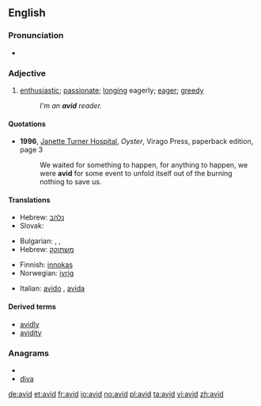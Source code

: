 ==English==

===Pronunciation===

* {{IPA|/ævɪd/|/ævəd/|lang=en}}

===Adjective===
{{en-adj}}

# [[enthusiastic]]; [[passionate]]; [[long]]ing eagerly; [[eager]]; [[greedy]]
#: ''I'm an '''avid''' reader.''

====Quotations====
* '''1996''', [[w:Janette Turner Hospital|Janette Turner Hospital]], ''Oyster'', Virago Press, paperback edition, page 3
*: We waited for something to happen, for anything to happen, we were '''avid''' for some event to unfold itself out of the burning nothing to save us.

====Translations====
{{trans-top|enthusiastic; passionate}}
* Hebrew: [[נלהב]]
* Slovak: {{t-|sk|nadšený|m}}
{{trans-mid}}
{{trans-bottom}}

{{trans-top|longing eagerly; eager; greedy}}
* Bulgarian: {{t+|bg|алчен|sc=Cyrl}},  {{t|bg|лаком|sc=Cyrl}},  {{t|bg|ненаситен|sc=Cyrl}}
* Hebrew: [[משתוקק]]
{{trans-mid}}
{{trans-bottom}}

{{checktrans-top}}
* Finnish: [[innokas]]
* Norwegian: [[ivrig]]
{{checktrans-mid}}
* Italian: [[avido]] {{m}}, [[avida]] {{f}}
{{checktrans-bottom}}

====Derived terms====
* [[avidly]]
* [[avidity]]

===Anagrams===
* {{alphagram|adiv}}
* [[diva#English|diva]]


[[de:avid]]
[[et:avid]]
[[fr:avid]]
[[io:avid]]
[[no:avid]]
[[pl:avid]]
[[ta:avid]]
[[vi:avid]]
[[zh:avid]]